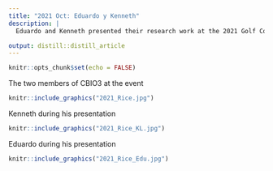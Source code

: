 ```yaml
---
title: "2021 Oct: Eduardo y Kenneth"
description: |
  Eduardo and Kenneth presented their research work at the 2021 Golf Coast Undergraduate Research Symposium at Rice University. Excellent work!

output: distill::distill_article
---
```


```r
knitr::opts_chunk$set(echo = FALSE)
```
The two members of CBIO3 at the event

```r
knitr::include_graphics("2021_Rice.jpg")
```
Kenneth during his presentation

```r
knitr::include_graphics("2021_Rice_KL.jpg")
```
Eduardo during his presentation

```r
knitr::include_graphics("2021_Rice_Edu.jpg")
```






